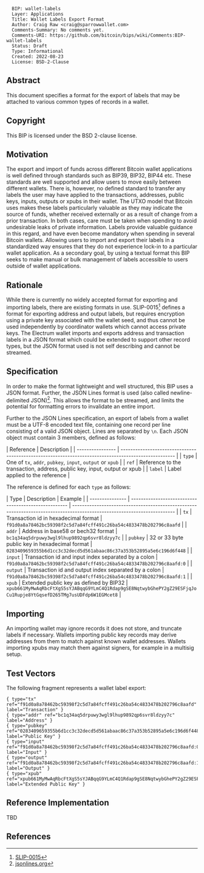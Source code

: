 <pre>
  BIP: wallet-labels
  Layer: Applications
  Title: Wallet Labels Export Format
  Author: Craig Raw <craig@sparrowwallet.com>
  Comments-Summary: No comments yet.
  Comments-URI: https://github.com/bitcoin/bips/wiki/Comments:BIP-wallet-labels
  Status: Draft
  Type: Informational
  Created: 2022-08-23
  License: BSD-2-Clause
</pre>

==Abstract==

This document specifies a format for the export of labels that may be attached to various common types of records in a wallet.

==Copyright==

This BIP is licensed under the BSD 2-clause license.

==Motivation==

The export and import of funds across different Bitcoin wallet applications is well defined through standards such as BIP39, BIP32, BIP44 etc.
These standards are well supported and allow users to move easily between different wallets.
There is, however, no defined standard to transfer any labels the user may have applied to the transactions, addresses, public keys, inputs, outputs or xpubs in their wallet.
The UTXO model that Bitcoin uses makes these labels particularly valuable as they may indicate the source of funds, whether received externally or as a result of change from a prior transaction.
In both cases, care must be taken when spending to avoid undesirable leaks of private information.
Labels provide valuable guidance in this regard, and have even become mandatory when spending in several Bitcoin wallets.
Allowing users to import and export their labels in a standardized way ensures that they do not experience lock-in to a particular wallet application.
As a secondary goal, by using a textual format this BIP seeks to make manual or bulk management of labels accessible to users outside of wallet applications.

==Rationale==

While there is currently no widely accepted format for exporting and importing labels, there are existing formats in use.
SLIP-0015<ref>[https://github.com/satoshilabs/slips/blob/master/slip-0015.md SLIP-0015]</ref> defines a format for exporting address and output labels, but requires encryption using a private key associated with the wallet seed, and thus cannot be used independently by coordinator wallets which cannot access private keys.
The Electrum wallet imports and exports address and transaction labels in a JSON format which could be extended to support other record types, but the JSON format used is not self describing and cannot be streamed.

==Specification==

In order to make the format lightweight and well structured, this BIP uses a JSON format. 
Further, the JSON Lines format is used (also called newline-delimited JSON)<ref>[https://jsonlines.org/ jsonlines.org]</ref>. 
This allows the format to be streamed, and limits the potential for formatting errors to invalidate an entire import.

Further to the JSON Lines specification, an export of labels from a wallet must be a UTF-8 encoded text file, containing one record per line consisting of a valid JSON object.
Lines are separated by <tt>\n</tt>.
Each JSON object must contain 3 members, defined as follows:

| Reference        | Description                                                                                          |
| ---------------- | ---------------------------------------------------------------------------------------------------- |
| <tt>type</tt>    | One of <tt>tx</tt>, <tt>addr</tt>, <tt>pubkey</tt>, <tt>input</tt>, <tt>output</tt> or <tt>xpub</tt> |
| <tt>ref</tt>     | Reference to the transaction, address, public key, input, output or xpub                             |
| <tt>label</tt>   | Label applied to the reference                                                                       |

The reference is defined for each <tt>type</tt> as follows:

| Type            | Description                                          | Example                                                                                                                  |
| --------------- | ---------------------------------------------------- | ------------------------------------------------------------------------------------------------------------------------ |
| <tt>tx</tt>     | Transaction id in hexadecimal format                 | <tt>f91d0a8a78462bc59398f2c5d7a84fcff491c26ba54c4833478b202796c8aafd</tt>                                                |
| <tt>addr</tt>   | Address in base58 or bech32 format                   | <tt>bc1q34aq5drpuwy3wgl9lhup9892qp6svr8ldzyy7c</tt>                                                                      |
| <tt>pubkey</tt> | 32 or 33 byte public key in hexadecimal format       | <tt>0283409659355b6d1cc3c32decd5d561abaac86c37a353b52895a5e6c196d6f448</tt>                                              |
| <tt>input</tt>  | Transaction id and input index separated by a colon  | <tt>f91d0a8a78462bc59398f2c5d7a84fcff491c26ba54c4833478b202796c8aafd:0</tt>                                              |
| <tt>output</tt> | Transaction id and output index separated by a colon | <tt>f91d0a8a78462bc59398f2c5d7a84fcff491c26ba54c4833478b202796c8aafd:1</tt>                                              |
| <tt>xpub</tt>   | Extended public key as defined by BIP32              | <tt>xpub661MyMwAqRbcFtXgS5sYJABqqG9YLmC4Q1Rdap9gSE8NqtwybGhePY2gZ29ESFjqJoCu1Rupje8YtGqsefD265TMg7usUDFdp6W1EGMcet8</tt> |

==Importing==

An importing wallet may ignore records it does not store, and truncate labels if necessary.
Wallets importing public key records may derive addresses from them to match against known wallet addresses.
Wallets importing xpubs may match them against signers, for example in a multisig setup.

==Test Vectors==

The following fragment represents a wallet label export:
<pre>
{ type="tx" ref="f91d0a8a78462bc59398f2c5d7a84fcff491c26ba54c4833478b202796c8aafd" label="Transaction" }
{ type="addr" ref="bc1q34aq5drpuwy3wgl9lhup9892qp6svr8ldzyy7c" label="Address" }
{ type="pubkey" ref="0283409659355b6d1cc3c32decd5d561abaac86c37a353b52895a5e6c196d6f448" label="Public Key" }
{ type="input" ref="f91d0a8a78462bc59398f2c5d7a84fcff491c26ba54c4833478b202796c8aafd:0" label="Input" }
{ type="output" ref="f91d0a8a78462bc59398f2c5d7a84fcff491c26ba54c4833478b202796c8aafd:1" label="Output" }
{ type="xpub" ref="xpub661MyMwAqRbcFtXgS5sYJABqqG9YLmC4Q1Rdap9gSE8NqtwybGhePY2gZ29ESFjqJoCu1Rupje8YtGqsefD265TMg7usUDFdp6W1EGMcet8" label="Extended Public Key" }
</pre>

==Reference Implementation==

TBD

==References==

<references />
